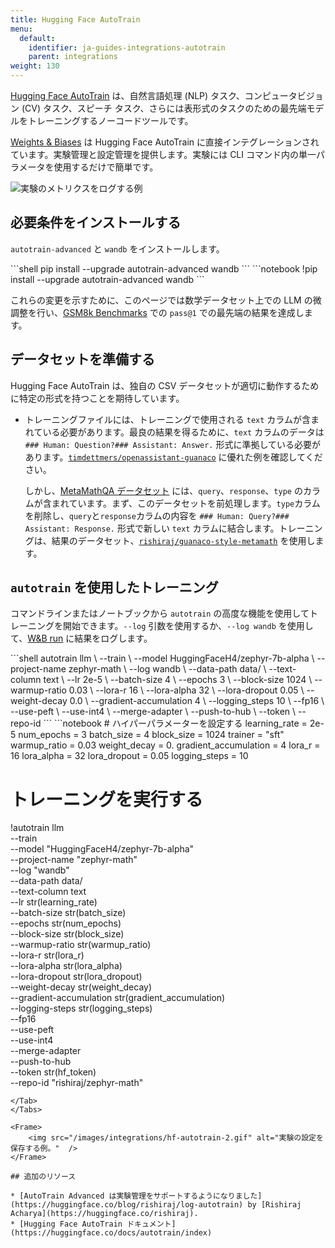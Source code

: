 ```yaml
---
title: Hugging Face AutoTrain
menu:
  default:
    identifier: ja-guides-integrations-autotrain
    parent: integrations
weight: 130
---
```


[Hugging Face AutoTrain](https://huggingface.co/docs/autotrain/index) は、自然言語処理 (NLP) タスク、コンピュータビジョン (CV) タスク、スピーチ タスク、さらには表形式のタスクのための最先端モデルをトレーニングするノーコードツールです。

[Weights & Biases](http://wandb.com/) は Hugging Face AutoTrain に直接インテグレーションされています。実験管理と設定管理を提供します。実験には CLI コマンド内の単一パラメータを使用するだけで簡単です。

<Frame>
    <img src="/images/integrations/hf-autotrain-1.png" alt="実験のメトリクスをログする例"  />
</Frame>

## 必要条件をインストールする

`autotrain-advanced` と `wandb` をインストールします。

<Tabs>
<Tab title="Command Line">
```shell
pip install --upgrade autotrain-advanced wandb
```
</Tab>
<Tab title="Notebook">
```notebook
!pip install --upgrade autotrain-advanced wandb
```
</Tab>
</Tabs>

これらの変更を示すために、このページでは数学データセット上での LLM の微調整を行い、[GSM8k Benchmarks](https://github.com/openai/grade-school-math) での `pass@1` での最先端の結果を達成します。

## データセットを準備する

Hugging Face AutoTrain は、独自の CSV データセットが適切に動作するために特定の形式を持つことを期待しています。

- トレーニングファイルには、トレーニングで使用される `text` カラムが含まれている必要があります。最良の結果を得るために、`text` カラムのデータは `### Human: Question?### Assistant: Answer.` 形式に準拠している必要があります。[`timdettmers/openassistant-guanaco`](https://huggingface.co/datasets/timdettmers/openassistant-guanaco) に優れた例を確認してください。

    しかし、[MetaMathQA データセット](https://huggingface.co/datasets/meta-math/MetaMathQA) には、`query`、`response`、`type` のカラムが含まれています。まず、このデータセットを前処理します。`type`カラムを削除し、`query`と`response`カラムの内容を `### Human: Query?### Assistant: Response.` 形式で新しい `text` カラムに結合します。トレーニングは、結果のデータセット、[`rishiraj/guanaco-style-metamath`](https://huggingface.co/datasets/rishiraj/guanaco-style-metamath) を使用します。

## `autotrain` を使用したトレーニング

コマンドラインまたはノートブックから `autotrain` の高度な機能を使用してトレーニングを開始できます。`--log` 引数を使用するか、`--log wandb` を使用して、[W&B run](/ja/guides/models/track/runs/) に結果をログします。

<Tabs>
<Tab title="Command Line">
```shell
autotrain llm \
    --train \
    --model HuggingFaceH4/zephyr-7b-alpha \
    --project-name zephyr-math \
    --log wandb \
    --data-path data/ \
    --text-column text \
    --lr 2e-5 \
    --batch-size 4 \
    --epochs 3 \
    --block-size 1024 \
    --warmup-ratio 0.03 \
    --lora-r 16 \
    --lora-alpha 32 \
    --lora-dropout 0.05 \
    --weight-decay 0.0 \
    --gradient-accumulation 4 \
    --logging_steps 10 \
    --fp16 \
    --use-peft \
    --use-int4 \
    --merge-adapter \
    --push-to-hub \
    --token <huggingface-token> \
    --repo-id <huggingface-repository-address>
```
</Tab>
<Tab title="Notebook">
```notebook
# ハイパーパラメーターを設定する
learning_rate = 2e-5
num_epochs = 3
batch_size = 4
block_size = 1024
trainer = "sft"
warmup_ratio = 0.03
weight_decay = 0.
gradient_accumulation = 4
lora_r = 16
lora_alpha = 32
lora_dropout = 0.05
logging_steps = 10

# トレーニングを実行する
!autotrain llm \
    --train \
    --model "HuggingFaceH4/zephyr-7b-alpha" \
    --project-name "zephyr-math" \
    --log "wandb" \
    --data-path data/ \
    --text-column text \
    --lr str(learning_rate) \
    --batch-size str(batch_size) \
    --epochs str(num_epochs) \
    --block-size str(block_size) \
    --warmup-ratio str(warmup_ratio) \
    --lora-r str(lora_r) \
    --lora-alpha str(lora_alpha) \
    --lora-dropout str(lora_dropout) \
    --weight-decay str(weight_decay) \
    --gradient-accumulation str(gradient_accumulation) \
    --logging-steps str(logging_steps) \
    --fp16 \
    --use-peft \
    --use-int4 \
    --merge-adapter \
    --push-to-hub \
    --token str(hf_token) \
    --repo-id "rishiraj/zephyr-math"
```
</Tab>
</Tabs>

<Frame>
    <img src="/images/integrations/hf-autotrain-2.gif" alt="実験の設定を保存する例。"  />
</Frame>

## 追加のリソース

* [AutoTrain Advanced は実験管理をサポートするようになりました](https://huggingface.co/blog/rishiraj/log-autotrain) by [Rishiraj Acharya](https://huggingface.co/rishiraj).
* [Hugging Face AutoTrain ドキュメント](https://huggingface.co/docs/autotrain/index)